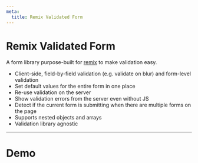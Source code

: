 ```yaml
---
meta:
  title: Remix Validated Form
---
```




# Remix Validated Form

A form library purpose-built for [remix](https://remix.run) to make validation easy.

- Client-side, field-by-field validation (e.g. validate on blur) and form-level validation
- Set default values for the entire form in one place
- Re-use validation on the server
- Show validation errors from the server even without JS
- Detect if the current form is submitting when there are multiple forms on the page
- Supports nested objects and arrays
- Validation library agnostic

---

# Demo

<CodeExample>
  <Demo />

```tsx file=~/examples/demo.tsx

```

</CodeExample>
